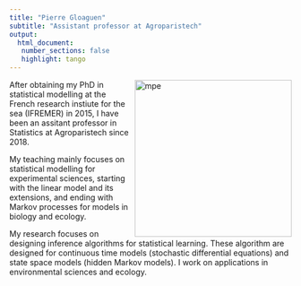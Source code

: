 ```yaml
---
title: "Pierre Gloaguen"
subtitle: "Assistant professor at Agroparistech"
output: 
  html_document:
   number_sections: false
   highlight: tango
---
```



<img src="img/photo_PG.jpg" alt="mpe" width = "280px" align="right"> </img>
  
  
After obtaining my PhD in statistical modelling at the French research instiute for the sea (IFREMER) in 2015, I have been an assitant professor in Statistics at Agroparistech since 2018.

My teaching mainly focuses on statistical modelling for experimental sciences, starting with the linear model and its extensions, and ending with Markov processes for models in biology and ecology. 

My research focuses on designing inference algorithms for statistical learning. These algorithm are designed for continuous time models (stochastic differential equations) and state space models (hidden Markov models). I work on applications in environmental sciences and ecology. 
